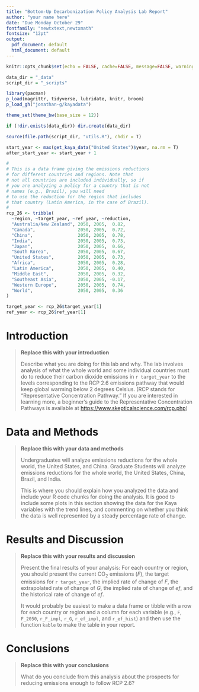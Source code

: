 ```yaml
---
title: "Bottom-Up Decarbonization Policy Analysis Lab Report"
author: "your name here"
date: "Due Monday October 29"
fontfamily: "newtxtext,newtxmath"
fontsize: "12pt"
output:
  pdf_document: default
  html_document: default 
---
```

```r
knitr::opts_chunk$set(echo = FALSE, cache=FALSE, message=FALSE, warning=FALSE)

data_dir = "_data"
script_dir = "_scripts"

library(pacman)
p_load(magrittr, tidyverse, lubridate, knitr, broom)
p_load_gh("jonathan-g/kayadata")

theme_set(theme_bw(base_size = 12))

if (!dir.exists(data_dir)) dir.create(data_dir)

source(file.path(script_dir, "utils.R"), chdir = T)

start_year <- max(get_kaya_data("United States")$year, na.rm = T)
after_start_year <- start_year + 1

#
# This is a data frame giving the emissions reductions
# for different countries and regions. Note that 
# not all countries are included individually, so if
# you are analyzing a policy for a country that is not
# names (e.g., Brazil), you will need
# to use the reduction for the region that includes
# that country (Latin America, in the case of Brazil).
#
rcp_26 <- tribble(
  ~region, ~target_year, ~ref_year, ~reduction,
  "Australia/New Zealand", 2050, 2005,  0.82,
  "Canada",                2050, 2005,  0.72,
  "China",                 2050, 2005,  0.78,
  "India",                 2050, 2005,  0.73,
  "Japan",                 2050, 2005,  0.66,
  "South Korea",           2050, 2005,  0.67,
  "United States",         2050, 2005,  0.73,
  "Africa",                2050, 2005,  0.28,
  "Latin America",         2050, 2005,  0.40,
  "Middle East",           2050, 2005,  0.32,
  "Southeast Asia",        2050, 2005, -0.17,
  "Western Europe",        2050, 2005,  0.74,
  "World",                 2050, 2005,  0.36
)

target_year <- rcp_26$target_year[1]
ref_year <- rcp_26$ref_year[1]

```
# Introduction

> **Replace this with your introduction**
>
> Describe what you are doing for this lab and why.
> The lab involves analysis of what the whole world and some
> individual countries must do to reduce their carbon dioxide emissions in 
> `r target_year`
> to the levels corresponding to the RCP 2.6 emissions pathway that 
> would keep global warming below 2 degrees Celsius. (RCP stands for
> "Representative Concentration Pathway." If you are interested in learning
> more, a beginner's guide to the Representative Concentration Pathways is 
> available at <https://www.skepticalscience.com/rcp.php>)


# Data and Methods

> **Replace this with your data and methods**
> 
> Undergraduates will analyze emissions reductions for the whole world,
> the United States, and China.
> Graduate Students will analyze emissions reductions for the whole world,
> the United States, China, Brazil, and India.
>
> This is where you should explain how you analyzed the data and include your
> R code chunks for doing the analysis.
> It is good to include some plots in this section showing the data for the
> Kaya variables with the trend lines, and commenting on whether you think
> the data is well represented by a steady percentage rate of change.

# Results and Discussion

> **Replace this with your results and discussion**
> 
> Present the final results of your analysis: For each country or region, 
> you should present the current CO~2~ emissions (_F_), the target emissions
> for `r target_year`, the implied rate of change of _F_, the extrapolated
> rate of change of _G_, the implied rate of change of _ef_, and the 
> historical rate of change of _ef_.
> 
> It would probably be easiest to make a data frame or tibble with a row
> for each country or region and a column for each variable 
> (e.g., `F`, `F_2050`, `r_F_impl`, `r_G`, `r_ef_impl`, and `r_ef_hist`)
> and then use the function `kable` to make the table in your report.

# Conclusions

> **Replace this with your conclusions**
>
> What do you conclude from this analysis about the prospects for reducing
> emissions enough to follow RCP 2.6?
